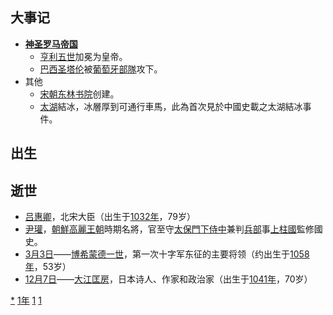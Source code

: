 {{yearTOC|1111|辽'''[[天庆_(辽朝)|天庆]]元年'''；北宋'''[[政和_(北宋)|政和]]元年'''；西夏'''[[貞觀_(西夏)|貞觀]]十一年'''；大理'''[[文治_(大理)|文治]]二年'''；越南'''[[會祥大慶|會祥大慶]]二年'''；日本'''[[天永|天永]]二年'''}}

== 大事记 ==
* '''[[神圣罗马帝国|神圣罗马帝国]]'''
** [[亨利五世_(神圣罗马帝国)|亨利五世]]加冕为皇帝。
** [[巴西|巴西]][[圣塔伦|圣塔伦]]被[[葡萄牙|葡萄牙]][[部隊|部隊]]攻下。
* 其他
** [[宋朝|宋朝]][[東林書院|东林书院]]创建。
** [[太湖|太湖]]結冰，冰層厚到可通行車馬，此為首次見於中國史載之太湖結冰事件。

== 出生 ==

== 逝世 ==
{{Wikisource year mention}}
* [[吕惠卿|吕惠卿]]，北宋大臣（出生于[[1032年|1032年]]，79岁）
* [[尹瓘|尹瓘]]，[[朝鮮歷史|朝鮮]][[高麗王朝|高麗王朝]]時期名將，官至守[[太保|太保]][[門下侍中|門下侍中]]兼判[[兵部|兵部]]事[[上柱國|上柱國]]監修國史。
* [[3月3日|3月3日]]——[[博希蒙德一世|博希蒙德一世]]，第一次十字军东征的主要将领（约出生于[[1058年|1058年]]，53岁）
* [[12月7日|12月7日]]——[[大江匡房|大江匡房]]，日本诗人、作家和政治家（出生于[[1041年|1041年]]，70岁）

[[Category:1111年|*]]
[[Category:1110年代|1年]]
[[Category:12世纪各年|1]]
[[Category:辰年|1]]